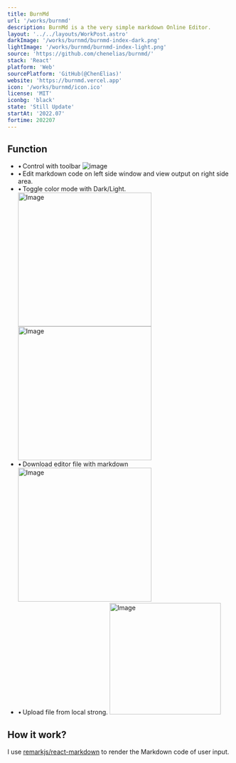 ```yaml
---
title: BurnMd
url: '/works/burnmd'
description: BurnMd is a the very simple markdown Online Editor.
layout: '../../layouts/WorkPost.astro'
darkImage: '/works/burnmd/burnmd-index-dark.png'
lightImage: '/works/burnmd/burnmd-index-light.png'
source: 'https://github.com/chenelias/burnmd/'
stack: 'React'
platform: 'Web'
sourcePlatform: 'GitHub(@ChenElias)'
website: 'https://burnmd.vercel.app'
icon: '/works/burnmd/icon.ico'
license: 'MIT'
iconbg: 'black'
state: 'Still Update'
startAt: '2022.07'
fortime: 202207
---
```


## Function

-   &bull;&thinsp;Control with toolbar
    ![image](/works/burnmd/burnmd-toolbar.png)
-   &bull;&thinsp;Edit markdown code on left side window and view output on right side area.
-   &bull;&thinsp;Toggle color mode with Dark/Light.
    <div class="block">
        <img
            src="/works/burnmd/burnmd-index-dark.png"
            class="border border-slate-300 dark:border-zinc-700 rounded-xl mb-2 mt-2"
            alt="Image"
            width="300"
        />
        <img
            src="/works/burnmd/burnmd-index-light.png"
            class="border border-slate-300 dark:border-zinc-700 rounded-xl mb-2"
            alt="Image"
            width="300"
        />
    </div>
-   &bull;&thinsp;Download editor file with markdown
    <img
        src="/works/burnmd/burnmd-savefile.png"
        class="border border-slate-300 dark:border-zinc-700 rounded-xl mb-6"
        alt="Image"
        width="300"
    />
-   &bull;&thinsp;Upload file from local strong.
    <img
        src="/works/burnmd/burnmd-upload.png"
        class="border border-slate-300 dark:border-zinc-700 rounded-xl mb-6"
        alt="Image"
        width="250"
    />

## How it work?

I use [remarkjs/react-markdown](https://github.com/remarkjs/react-markdown) to render the Markdown code of user input.
